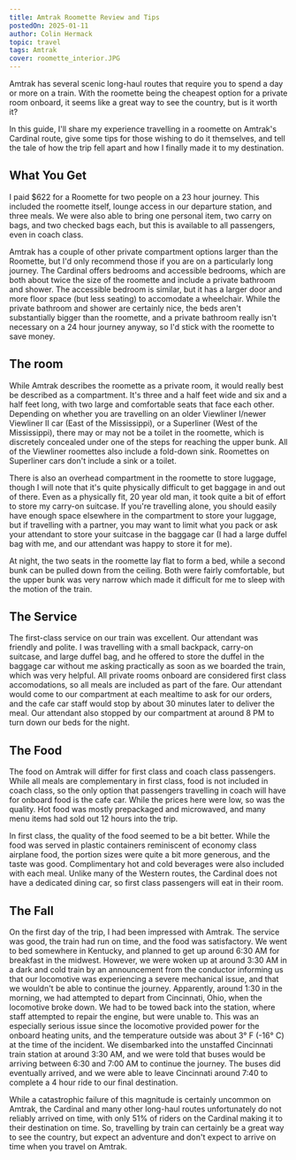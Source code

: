 ```yaml
---
title: Amtrak Roomette Review and Tips
postedOn: 2025-01-11
author: Colin Hermack
topic: travel
tags: Amtrak
cover: roomette_interior.JPG
---
```


Amtrak has several scenic long-haul routes that require you to spend a day or more on a train. With the roomette being
the cheapest option for a private room onboard, it seems like a great way to see the country,
but is it worth it?

In this guide, I'll share my experience travelling in a roomette on Amtrak's Cardinal route, give some tips for
those wishing to do it themselves, and tell the tale of how the trip fell apart and how I finally made it to my destination.

## What You Get

I paid $622 for a Roomette for two people on a 23 hour journey. This included the roomette itself, lounge access in 
our departure station, and three meals. We were also able to bring one personal item, two carry on bags, and two checked
bags each, but this is available to all passengers, even in coach class. 

Amtrak has a couple of other private compartment options larger than the Roomette, but I'd only recommend those if you
are on a particularly long journey. The Cardinal offers bedrooms and accessible bedrooms, which are both about twice 
the size of the roomette and include a private bathroom and shower. The accessible bedroom is similar, but it has a
larger door and more floor space (but less seating) to accomodate a wheelchair. While the private bathroom and shower
are certainly nice, the beds aren't substantially bigger than the roomette, and a private bathroom really isn't necessary
on a 24 hour journey anyway, so I'd stick with the roomette to save money.

## The room

While Amtrak describes the roomette as a private room, it would really best be described as a compartment. It's three
and a half feet wide and six and a half feet long, with two large and comfortable seats that face each other. 
Depending on whether you are travelling on an older Viewliner I/newer Viewliner II car (East of the Mississippi), or a Superliner (West of the Mississippi), there may or may not be a
toilet in the roomette, which is discretely concealed under one of the steps for reaching the upper bunk. All of the
Viewliner roomettes also include a fold-down sink. Roomettes on Superliner cars don't include a sink or a toilet. 

There is also an overhead compartment in the roomette to store luggage, though I will note that it's quite physically difficult
to get baggage in and out of there. Even as a physically fit, 20 year old man, it took quite a bit of effort to store
my carry-on suitcase. If you're travelling alone, you should easily have enough space elsewhere in the compartment to
store your luggage, but if travelling with a partner, you may want to limit what you pack or ask your attendant to
store your suitcase in the baggage car (I had a large duffel bag with me, and our attendant was happy to store it for me).

At night, the two seats in the roomette lay flat to form a bed, while a second bunk can be pulled down from the ceiling.
Both were fairly comfortable, but the upper bunk was very narrow which made it difficult for me to sleep with the motion
of the train.

## The Service

The first-class service on our train was excellent. Our attendant was friendly and polite. I was travelling with
a small backpack, carry-on suitcase, and large duffel bag, and he offered to store the duffel in the baggage car 
without me asking practically as soon as we boarded the train, which was very helpful. All private rooms onboard are
considered first class accomodations, so all meals are included as part of the fare. Our attendant would come to our
compartment at each mealtime to ask for our orders, and the cafe car staff would stop by about 30 minutes later to 
deliver the meal. Our attendant also stopped by our compartment at around 8 PM to turn down our beds for the night.

## The Food

The food on Amtrak will differ for first class and coach class passengers. While all meals are complementary in first class,
food is not included in coach class, so the only option that passengers travelling in coach will have for onboard food
is the cafe car. While the prices here were low, so was the quality. Hot food was mostly prepackaged and microwaved,
and many menu items had sold out 12 hours into the trip. 

In first class, the quality of the food seemed to be a bit better. While the food was served in plastic containers
reminiscent of economy class airplane food, the portion sizes were quite a bit more generous, and the taste was good.
Complimentary hot and cold beverages were also included with each meal. Unlike many of the Western routes,
the Cardinal does not have a dedicated dining car, so first class passengers will eat in their room.

## The Fall

On the first day of the trip, I had been impressed with Amtrak. The service was good, the train had run on time, and
the food was satisfactory. We went to bed somewhere in Kentucky, and planned to get up around 6:30 AM for breakfast in the
midwest. However, we were woken up at around 3:30 AM in a dark and cold train by an announcement from the conductor
informing us that our locomotive was experiencing a severe mechanical issue, and that we wouldn't be able to continue
the journey. Apparently, around 1:30 in the morning, we had attempted to depart from Cincinnati, Ohio, when the
locomotive broke down. We had to be towed back into the station, where staff attempted to repair the engine,
but were unable to. This was an especially serious issue since the locomotive provided power for the onboard heating
units, and the temperature outside was about 3° F (-16° C) at the time of the incident. We disembarked
into the unstaffed Cincinnati train station at around 3:30 AM, and we were told that buses would be arriving between
6:30 and 7:00 AM to continue the journey. The buses did eventually arrived, and we were able to leave Cincinnati around
7:40 to complete a 4 hour ride to our final destination. 

While a catastrophic failure of this magnitude is certainly uncommon on Amtrak, the Cardinal and many other long-haul
routes unfortunately do not reliably arrived on time, with only 51% of riders on the Cardinal making it to their
destination on time. So, travelling by train can certainly be a great way to see the country, but expect an adventure
and don't expect to arrive on time when you travel on Amtrak. 